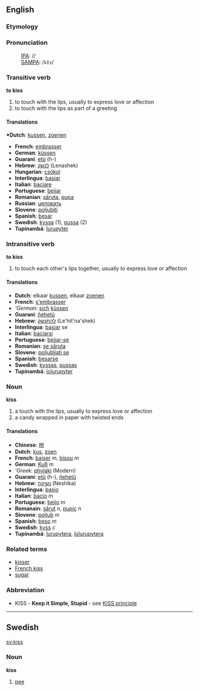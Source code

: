 ==English==
=== Etymology ===

=== Pronunciation ===
:[[w:IPA|IPA]]: //
:[[SAMPA]]: /<tt>kIs</tt>/

=== Transitive verb ===
'''to kiss'''

# to touch with the lips, usually to express love or affection
# to touch with the lips as part of a greeting

==== Translations ====
'''*Dutch''': [[kussen]], [[zoenen]]
*'''French''': [[embrasser]]
*'''German''': [[küssen]]
*'''Guarani''': [[etũ]] (h-)
*'''Hebrew''': [[לנשק]] (Lenashek)
*'''Hungarian''': [[csókol]] 
*'''Interlingua''': [[basiar]]
*'''Italian''': [[baciare]]
*'''Portuguese''': [[beijar]]
*'''Romanian''': [[săruta]], [[pupa]] 
*'''Russian''': [[целовать]]
*'''Slovene''': [[poljubiti]]
*'''Spanish''': [[besar]]
*'''Swedish''': [[kyssa]] (1), [[pussa]] (2)
*'''Tupinambá''': [[îurupyter]]

=== Intransitive verb ===
'''to kiss'''

# to touch each other's lips together, usually to express love or affection

==== Translations ====
*'''Dutch''': elkaar [[kussen]], elkaar [[zoenen]]
*'''French''': [[s'embrasser]]
*'''German'': [[sich]] [[küssen]]
*'''Guarani''': [[ñehetũ]]
*'''Hebrew''': [[להתנשק]] (Le'hit'na'shek)
*'''Interlingua''': [[basiar]] se
*'''Italian''': [[baciarsi]]
*'''Portuguese''': [[beijar-se]]
*'''Romanian''': [[se săruta]]
*'''Slovene''': [[poljubljati se]]
*'''Spanish''': [[besarse]]
*'''Swedish''': [[kyssas]], [[pussas]]
*'''Tupinambá''': [[îoîurupyter]]

=== Noun ===
'''kiss'''

# a touch with the lips, usually to express love or affection
# a candy wrapped in paper with twisted ends

==== Translations ====
*'''Chinese''': [[吻]]
*'''Dutch''': [[kus]], [[zoen]]
*'''French''': [[baiser]] ''m'', [[bisou]] ''m''
*'''German''': [[Kuß]] ''m''
*'''Greek'': [[phylaki]] (Modern)
*'''Guarani''': [[etũ]] (h-), [[ñehetũ]]
*'''Hebrew''': [[נשיקה]] (Neshika)
*'''Interlingua''': [[basio]]
*'''Italian''': [[bacio]] ''m''
*'''Portuguese''': [[beijo]] ''m''
*'''Romanain''': [[sărut]] ''n'', [[pupic]] ''n''
*'''Slovene''': [[poljub]] ''m''
*'''Spanish''': [[beso]] ''m''
*'''Swedish''': [[kyss]] ''c''
*'''Tupinambá''': [[îurupytera]], [[îoîurupytera]]

===Related terms===
*[[kisser]]
*[[French kiss]]
*[[sugar]]

===Abbreviation===
*KISS - '''Keep it Simple, Stupid''' - see [[KISS principle]]
----

==Swedish==
[[sv:kiss]]
===Noun===
'''kiss'''

#[[pee]]